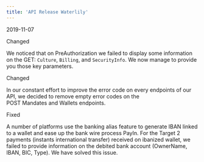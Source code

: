 ```yaml
---  
title: 'API Release Waterlily'  
---  
```

<span class="date">2019-11-07</span>  
  
  
<div class="pill pill-blue">Changed</div>
  

We noticed that on PreAuthorization we failed to display some information on the GET: `Culture`, `Billing`, and `SecurityInfo`. We now manage to provide you those key parameters.  
<div class="pill pill-blue">Changed</div>
  

In our constant effort to improve the error code on every endpoints of our API, we decided to remove empty error codes on the POST Mandates and Wallets endpoints.  
<div class="pill pill-orange">Fixed</div>  
  

A number of platforms use the banking alias feature to generate IBAN linked to a wallet and ease up the bank wire process PayIn. For the Target 2 payments (instants international transfer) received on ibanized wallet, we failed to provide information on the debited bank account (OwnerName, IBAN, BIC, Type). We have solved this issue.